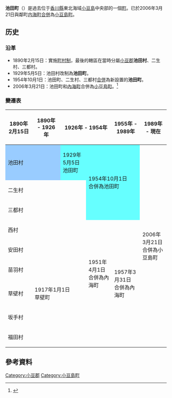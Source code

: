 {{日本町村 (廢除)
| 自治體名=池田
| 町村=町
| 町村章=
| 日文原名=池田町
| 平假名=いけだちょう
| 羅馬字拼音=Ikeda-chō
| 廢除時間=2006年3月21日
| 廢除理由=新設合併
| 廢除時處置=[[內海町_(香川縣)|內海町]]、'''池田町''' → [[小豆島町|小豆島町]]
| 現在自治體=小豆島町
| 都道府縣=香川縣
| 支廳=
| 郡=小豆郡
| 郡連結= 
| 編號=37323-1
| 面積=34.09
| 邊界未定=
| 人口=5,408
| 統計時間=2002年2月1日
| 自治體=[[土庄町|土庄町]]<br />（隔海隣接）<br />[[高松市|高松市]]、[[讚岐市|讚岐市]]
| 樹=
| 花=
| 其他象徵物=
| 其他象徵=
| 郵遞區號=741-4388
| 所在地=小豆郡池田町大字池田2100番地4
| 電話號碼=879-75-0555
| 外部連結=http://www.town.shodoshima.lg.jp/ikeda/index.html
| 經度=
| 緯度=
| 地圖=
}}
'''池田町'''（{{jpn|j=池田町|hg=いけだちょう|rm=Ikeda chō|f=y}}）是過去位于[[香川縣|香川縣]]東北海域[[小豆島|小豆島]]中央部的一個[[町|町]]。已於2006年3月21日與鄰町[[內海町_(香川縣)|内海町]][[市町村合併|合併]]為[[小豆島町|小豆島町]]。

==历史==
===沿革===
* 1890年2月15日：實施[[町村制|町村制]]，最後的轄區在當時分屬[[小豆郡|小豆郡]]'''池田村'''、二生村、三都村。
* 1929年5月5日：池田村改制為'''池田町'''。
* 1954年10月1日：池田町、二生村、三都村[[市町村合併|合併]]為新設置的'''池田町'''。
* 2006年3月21日：池田町和[[內海町_(香川縣)|內海町]]合併為[[小豆島町|小豆島町]]。<ref>{{cite web| title=小豆島町の概要| url=http://www.town.shodoshima.lg.jp/about/outline.html| publisher=小豆島町公所| accessdate=2012-10-27| language=ja| archive-url=https://web.archive.org/web/20130326030723/http://www.town.shodoshima.lg.jp/about/outline.html| archive-date=2013-03-26| dead-url=yes}}</ref>

===變遷表===
{| class="wikitable" style="font-size:small"
! 1890年2月15日
! 1890年 - 1926年
! colspan=2 | 1926年 - 1954年
! 1955年 - 1989年
! 1989年 - 現在
! 現在
|-
| colspan=2 style="background-color:#9cf;" | 池田村
| style="background-color:#6ff;" | 1929年5月5日<br>池田町
| rowspan=3 colspan=2 style="background-color:#6ff;" | 1954年10月1日<br>合併為池田町
| rowspan=9 colspan=2 | 2006年3月21日<br>合併為小豆島町
|-
| colspan=3 | 二生村
|-
| colspan=3 | 三都村
|-
| colspan=3 | 西村
| rowspan=5 | 1951年4月1日<br>合併為內海町
| rowspan=6 | 1957年3月31日<br>合併為內海町
|-
| colspan=3 | 安田村
|-
| colspan=3 | 苗羽村
|-
| 草壁村
| colspan=2 | 1917年1月1日<br>草壁町
|-
| colspan=3 | 坂手村
|-
| colspan=4 | 福田村
|}

==參考資料==
{{reflist}}

{{香川縣}}{{Authority control}}

[[Category:小豆郡|Category:小豆郡]]
[[Category:小豆島町|Category:小豆島町]]